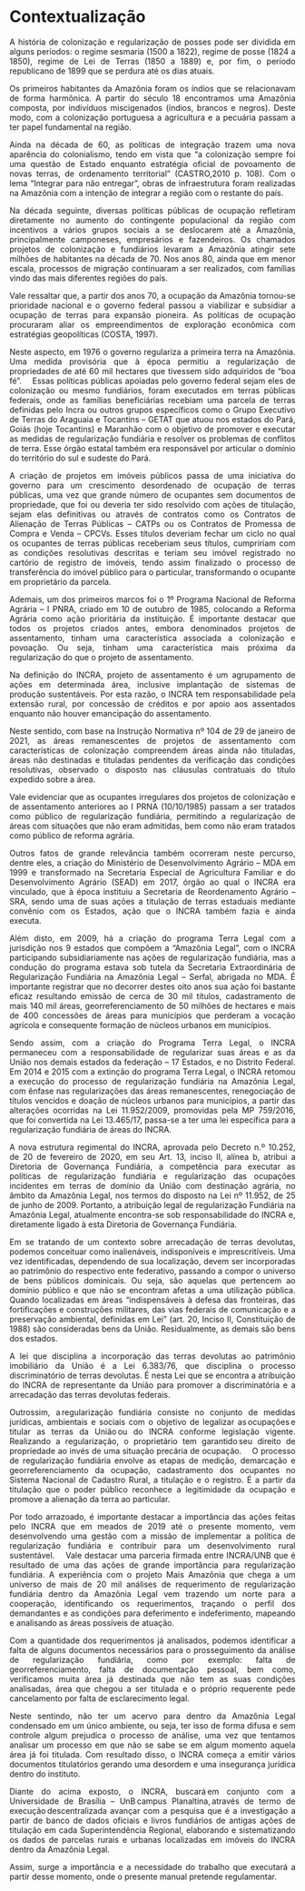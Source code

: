 # Contextualização

<div style="text-align: justify"> 
A história de colonização e regularização de posses pode ser dividida em alguns períodos: o regime sesmaria (1500 a 1822), regime de posse (1824 a 1850), regime de Lei de Terras (1850 a 1889) e, por fim, o período republicano de 1899 que se perdura até os dias atuais.   

Os primeiros habitantes da Amazônia foram os índios que se relacionavam de forma harmônica. A partir do século 18 encontramos uma Amazônia composta, por indivíduos miscigenados (índios, brancos e negros). Deste modo, com a colonização portuguesa a agricultura e a pecuária passam a ter papel fundamental na região.   

Ainda na década de 60, as políticas de integração trazem uma nova aparência do colonialismo, tendo em vista que “a colonização sempre foi uma questão de Estado enquanto estratégia oficial de povoamento de novas terras, de ordenamento territorial” (CASTRO,2010 p. 108). Com o lema “Integrar para não entregar”, obras de infraestrutura foram realizadas na Amazônia com a intenção de integrar a região com o restante do país.   

Na década seguinte, diversas políticas públicas de ocupação refletiram diretamente no aumento do contingente populacional da região com incentivos a vários grupos sociais a se deslocarem até a Amazônia, principalmente camponeses, empresários e fazendeiros. Os chamados projetos de colonização e fundiários levaram a Amazônia atingir sete milhões de habitantes na década de 70. Nos anos 80, ainda que em menor escala, processos de migração continuaram a ser realizados, com famílias vindo das mais diferentes regiões do país.  

Vale ressaltar que, a partir dos anos 70, a ocupação da Amazônia tornou-se prioridade nacional e o governo federal passou a viabilizar e subsidiar a ocupação de terras para expansão pioneira. As políticas de ocupação procuraram aliar os empreendimentos de exploração econômica com estratégias geopolíticas (COSTA, 1997).  

Neste aspecto, em 1976 o governo regulariza a primeira terra na Amazônia. Uma medida provisória que à época permitiu a regularização de propriedades de até 60 mil hectares que tivessem sido adquiridos de “boa fé”. 
 
Essas políticas públicas apoiadas pelo governo federal sejam eles de colonização ou mesmo fundiários, foram executados em terras públicas federais, onde as famílias beneficiárias recebiam uma parcela de terras definidas pelo Incra ou outros grupos específicos como o Grupo Executivo de Terras do Araguaia e Tocantins – GETAT que atuou nos estados do Pará, Goiás (hoje Tocantins) e Maranhão com o objetivo de promover e executar as medidas de regularização fundiária e resolver os problemas de conflitos de terra. Esse órgão estatal também era responsável por articular o domínio do território do sul e sudeste do Pará. 

A criação de projetos em imóveis públicos passa de uma iniciativa do governo para um crescimento desordenado de ocupação de terras públicas, uma vez que grande número de ocupantes sem documentos de propriedade, que foi ou deveria ter sido resolvido com ações de titulação, sejam elas definitivas ou através de contratos como os Contratos de Alienação de Terras Públicas – CATPs ou os Contratos de Promessa de Compra e Venda – CPCVs. Esses títulos deveriam fechar um ciclo no qual os ocupantes de terras públicas receberiam seus títulos, cumpririam com as condições resolutivas descritas e teriam seu imóvel registrado no cartório de registro de imóveis, tendo assim finalizado o processo de transferência do imóvel público para o particular, transformando o ocupante em proprietário da parcela.  

Ademais, um dos primeiros marcos foi o 1º Programa Nacional de Reforma Agrária – I PNRA, criado em 10 de outubro de 1985, colocando a Reforma Agrária como ação prioritária da instituição. É importante destacar que todos os projetos criados antes, embora denominados projetos de assentamento, tinham uma característica associada a colonização e povoação. Ou seja, tinham uma característica mais próxima da regularização do que o projeto de assentamento.    

Na definição do INCRA, projeto de assentamento é um agrupamento de ações em determinada área, inclusive implantação de sistemas de produção sustentáveis. Por esta razão, o INCRA tem responsabilidade pela extensão rural, por concessão de créditos e por apoio aos assentados enquanto não houver emancipação do assentamento.   

Neste sentido, com base na Instrução Normativa nº 104 de 29 de janeiro de 2021, as áreas remanescentes de projetos de assentamento com características de colonização compreendem áreas ainda não tituladas, áreas não destinadas e tituladas pendentes da verificação das condições resolutivas, observado o disposto nas cláusulas contratuais do título expedido sobre a área. 

Vale evidenciar que as ocupantes irregulares dos projetos de colonização e de assentamento anteriores ao I PRNA (10/10/1985) passam a ser tratados como público de regularização fundiária, permitindo a regularização de áreas com situações que não eram admitidas, bem como não eram tratados como público de reforma agrária. 

Outros fatos de grande relevância também ocorreram neste percurso, dentre eles, a criação do Ministério de Desenvolvimento Agrário – MDA em 1999 e transformado na Secretaria Especial de Agricultura Familiar e do Desenvolvimento Agrário (SEAD) em 2017, órgão ao qual o INCRA era vinculado, que à época instituiu a Secretaria de Reordenamento Agrário – SRA, sendo uma de suas ações a titulação de terras estaduais mediante convênio com os Estados, ação que o INCRA também fazia e ainda executa.   

Além disto, em 2009, há a criação do programa Terra Legal com a jurisdição nos 9 estados que compõem a “Amazônia Legal”, com o INCRA participando subsidiariamente nas ações de regularização fundiária, mas a condução do programa estava sob tutela da Secretaria Extraordinária de Regularização Fundiária na Amazônia Legal – Serfal, abrigada no MDA. É importante registrar que no decorrer destes oito anos sua ação foi bastante eficaz resultando emissão de cerca de 30 mil títulos, cadastramento de mais 140 mil áreas, georreferenciamento de 50 milhões de hectares e mais de 400 concessões de áreas para municípios que perderam a vocação agrícola e consequente formação de núcleos urbanos em municípios.  

Sendo assim, com a criação do Programa Terra Legal, o INCRA permaneceu com a responsabilidade de regularizar suas áreas e as da União nos demais estados da federação – 17 Estados, e no Distrito Federal. Em 2014 e 2015 com a extinção do programa Terra Legal, o INCRA retomou a execução do processo de regularização fundiária na Amazônia Legal, com ênfase nas regularizações das áreas remanescentes, renegociação de títulos vencidos e doação de núcleos urbanos para municípios, a partir das alterações ocorridas na Lei 11.952/2009, promovidas pela MP 759/2016, que foi convertida na Lei 13.465/17, passa-se a ter uma lei específica para a regularização fundiária de áreas do INCRA.  

A nova estrutura regimental do INCRA, aprovada pelo Decreto n.º 10.252, de 20 de fevereiro de 2020, em seu Art. 13, inciso II, alínea b, atribui a Diretoria de Governança Fundiária, a competência para executar as políticas de regularização fundiária e regularização das ocupações incidentes em terras de domínio da União com destinação agrária, no âmbito da Amazônia Legal, nos termos do disposto na Lei nº 11.952, de 25 de junho de 2009. Portanto, a atribuição legal de regularização Fundiária na Amazônia Legal, atualmente encontra-se sob responsabilidade do INCRA e, diretamente ligado à esta Diretoria de Governança Fundiária.  

Em se tratando de um contexto sobre arrecadação de terras devolutas, podemos conceituar como inalienáveis, indisponíveis e imprescritíveis. Uma vez identificadas, dependendo de sua localização, devem ser incorporadas ao patrimônio do respectivo ente federativo, passando a compor o universo de bens públicos dominicais. Ou seja, são aquelas que pertencem ao domínio público e que não se encontram afetas a uma utilização pública. Quando localizadas em áreas “indispensáveis à defesa das fronteiras, das fortificações e construções militares, das vias federais de comunicação e a preservação ambiental, definidas em Lei” (art. 20, Inciso II, Constituição de 1988) são consideradas bens da União. Residualmente, as demais são bens dos estados.  

A lei que disciplina a incorporação das terras devolutas ao patrimônio imobiliário da União é a Lei 6.383/76, que disciplina o processo discriminatório de terras devolutas. É nesta Lei que se encontra a atribuição do INCRA de representante da União para promover a discriminatória e a arrecadação das terras devolutas federais.  

Outrossim, a regularização fundiária consiste no conjunto de medidas jurídicas, ambientais e sociais com o objetivo de legalizar as ocupações e titular as terras da União ou do INCRA conforme legislação vigente. Realizando a regularização, o proprietário tem garantido seu direito de propriedade ao invés de uma situação precária de ocupação.    
O processo de regularização fundiária envolve as etapas de medição, demarcação e georreferenciamento da ocupação, cadastramento dos ocupantes no Sistema Nacional de Cadastro Rural, a titulação e o registro. É a partir da titulação que o poder público reconhece a legitimidade da ocupação e promove a alienação da terra ao particular.  

Por todo arrazoado, é importante destacar a importância das ações feitas pelo INCRA que em meados de 2019 até o presente momento, vem desenvolvendo uma gestão com a missão de implementar a política de regularização fundiária e contribuir para um desenvolvimento rural sustentável. 
 
Vale destacar uma parceria firmada entre INCRA/UNB que é resultado de uma das ações de grande importância para regularização fundiária. A experiência com o projeto Mais Amazônia que chega a um universo de mais de 20 mil análises de requerimento de regularização fundiária dentro da Amazônia Legal vem trazendo um norte para a cooperação, identificando os requerimentos, traçando o perfil dos demandantes e as condições para deferimento e indeferimento, mapeando e analisando as áreas possíveis de atuação.  

Com a quantidade dos requerimentos já analisados, podemos identificar a falta de alguns documentos necessários para o prosseguimento da análise de regularização fundiária, como por exemplo: falta de georreferenciamento, falta de documentação pessoal, bem como, verificamos muita área já destinada que não tem as suas condições analisadas, área que chegou a ser titulada e o próprio requerente pede cancelamento por falta de esclarecimento legal.  

Neste sentindo, não ter um acervo para dentro da Amazônia Legal condensado em um único ambiente, ou seja, ter isso de forma difusa e sem controle algum prejudica o processo de análise, uma vez que tentamos analisar um processo em que não se sabe se em algum momento aquela área já foi titulada. Com resultado disso, o INCRA começa a emitir vários documentos titulatórios gerando uma desordem e uma insegurança jurídica dentro do instituto.  

Diante do acima exposto, o INCRA, buscará em conjunto com a Universidade de Brasília – UnB campus Planaltina, através de termo de execução descentralizada avançar com a pesquisa que é a investigação a partir de banco de dados oficiais e livros fundiários de antigas ações de titulação em cada Superintendência Regional, elaborando e sistematizando os dados de parcelas rurais e urbanas localizadas em imóveis do INCRA dentro da Amazônia Legal.   

Assim, surge a importância e a necessidade do trabalho que executará a partir desse momento, onde o presente manual pretende regulamentar.
